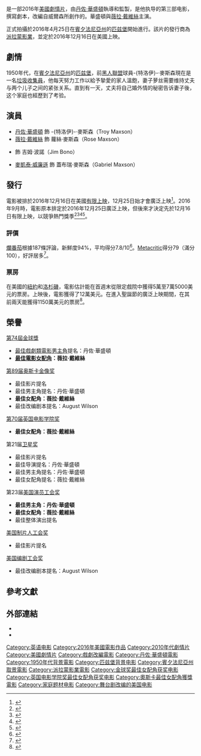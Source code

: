 {{noteTA
|G1=Show
|G2=Movie
|T=zh-cn:藩篱;zh-tw:心靈圍籬;zh-hk:圍欄 (電影);
|1=zh-cn:藩篱;zh-tw:心靈圍籬;zh-hk:圍欄;
}}

{{Infobox film
| name           = 心靈圍籬
| original_name  = {{lang|en|''Fences''}}
| image          = Fences Poster.jpg
| caption        = 電影海報
| director       = [[丹佐·華盛頓|丹佐·華盛頓]]
| producer       = {{Plainlist|
* Todd Black
* [[史考特·魯丁|史考特·魯丁]]
* 丹佐·華盛頓
}}
| screenplay     = {{le|奧古斯特·威爾森|August Wilson}}
| based_on       = {{Based on|{{le|藩籬 (戲劇)|Fences (play)|藩籬}}|奧古斯特·威爾森}}
| starring       = {{Plainlist|
* 丹佐·華盛頓
* [[薇拉·戴維絲|薇拉·戴維絲]]
}}
| music          = {{le|馬塞洛·札佛斯|Marcelo Zarvos}}
| cinematography = {{le|夏綠蒂·布魯斯·克里斯滕森|Charlotte Bruus Christensen}}
| editing        = {{le|休斯·溫伯恩|Hughes Winborne}}
| studio         = {{Plainlist|
* {{le|Bron Studios|Bron Studios|Bron Creative}}
* Macro Media 
* Scott Rudin Productions
}}
| distributor    = [[派拉蒙影業|派拉蒙影業]]
| released       = {{Film date|2016|12|16|美國}}
| runtime        = 139分鐘<ref>{{cite web|url=http://www.hollywoodreporter.com/review/fences-review-946013|title='Fences' Review|website=[[The_Hollywood_Reporter|The Hollywood Reporter]]|first=Todd|last=McCarthy|date=2016-11-22|accessdate=2016-11-22|archive-date=2019-04-10|archive-url=https://web.archive.org/web/20190410065034/https://www.hollywoodreporter.com/review/fences-review-946013|dead-url=no}}</ref>
| country        = {{Plainlist|
* {{USA}}
}}
| language       = 英語
| budget         = 2400萬美元
| gross          = 6440萬美元<ref name=BOM>{{cite web|url=http://www.boxofficemojo.com/movies/?page=main&id=fences.htm|title=Fences|website=[[Box_Office_Mojo|Box Office Mojo]]|accessdate=2016-12-19|archive-date=2018-07-08|archive-url=https://web.archive.org/web/20180708133403/http://www.boxofficemojo.com/movies/?page=main&id=fences.htm|dead-url=no}}</ref>
| cn_name        = 藩篱
| hk_name        = 圍欄
| tw_name        = 心靈圍籬
}}

{{作品名稱|name=''Fences''|hk=圍欄|tw=心靈圍籬|cn=藩篱}}是一部2016年[[美國|美國]][[劇情片|劇情片]]，由[[丹佐·華盛頓|丹佐·華盛頓]]執導和監製，是他执导的第三部电影，{{le|奧古斯特·威爾森|August Wilson}}撰寫劇本，改編自威爾森所創作的{{le|藩籬 (戲劇)|Fences (play)|同名舞台劇}}。華盛頓與[[薇拉·戴維絲|薇拉·戴維絲]]主演。

正式拍攝於2016年4月25日在[[賓夕法尼亞州|賓夕法尼亞州]]的[[匹兹堡|匹兹堡]]開始進行。該片的發行商為[[派拉蒙影業|派拉蒙影業]]，並定於2016年12月16日在美國上映。

== 劇情 ==
1950年代，在[[賓夕法尼亞州|賓夕法尼亞州]]的[[匹兹堡|匹兹堡]]，前[[黑人聯盟|黑人聯盟]]球員-{特洛伊}-·麥斯森現在是一名[[垃圾收集員|垃圾收集員]]，他每天努力工作以給予摯愛的家人溫飽，妻子萝丝需要维持丈夫与两个儿子之间的紧张关系。直到有一天，丈夫将自己婚外情的秘密告诉妻子後，这个家庭也經歷到了考验。

== 演員 ==
*[[丹佐·華盛頓|丹佐·華盛頓]] 飾 -{特洛伊}-·麥斯森（Troy Maxson）
*[[薇拉·戴維絲|薇拉·戴維絲]] 飾 蘿絲·麥斯森（Rose Maxson）
*{{le|史蒂芬·亨德森|Stephen Henderson (actor)}} 飾 吉姆·波諾（Jim Bono）
*[[麥凱泰·威廉遜|麥凱泰·威廉遜]] 飾 蓋布瑞·麥斯森（Gabriel Maxson）

== 發行 ==
電影被排於2016年12月16日在美國[[有限上映|有限上映]]，12月25日始才會廣泛上映<ref>{{cite web|url=http://deadline.com/2016/07/denzel-washington-fences-december-release-date-paramount-1201788092/|title=Paramount Dates Denzel Washington’s Feature Adaptation Of ‘Fences’|website=[[Deadline.com|Deadline.com]]|first=Anthony|last=D'Alessandro|date=2016-07-18|accessdate=2016-07-18|archive-date=2021-02-25|archive-url=https://web.archive.org/web/20210225043618/https://deadline.com/2016/07/denzel-washington-fences-december-release-date-paramount-1201788092/|dead-url=no}}</ref>。2016年9月時，電影原本排定於2016年12月25日廣泛上映，但後來才決定先於12月16日有限上映，以競爭熱門獎季<ref>{{cite web|url=http://www.hollywoodreporter.com/race/first-look-denzel-washingtons-fences-924694|title=First Look: Denzel Washington's 'Fences' Adaptation Photos Unveiled (Exclusive)|website=[[The_Hollywood_Reporter|The Hollywood Reporter]]|first=Scott|last=Feinberg|date=2016-09-02|accessdate=2016-09-03|archive-date=2020-11-08|archive-url=https://web.archive.org/web/20201108101547/https://www.hollywoodreporter.com/race/first-look-denzel-washingtons-fences-924694|dead-url=no}}</ref><ref>{{cite web|url=http://www.ew.com/article/2016/09/06/fences-first-look-denzel-washington-viola-davis|title=Denzel Washington, Viola Davis head to 1950s Pittsburgh in Fences first look|website=[[Entertainment_Weekly|Entertainment Weekly]]|first=Devan|last=Coggan|date=2016-09-06|accessdate=2016-09-06|archive-date=2021-05-10|archive-url=https://web.archive.org/web/20210510215446/https://ew.com/article/2016/09/06/fences-first-look-denzel-washington-viola-davis/|dead-url=no}}</ref><ref>{{cite web|url=http://www.boxofficemojo.com/movies/?id=fences.htm|title=Fences|website=[[Box_Office_Mojo|Box Office Mojo]]|accessdate=2016-09-06|archive-date=2018-11-17|archive-url=https://web.archive.org/web/20181117021737/https://www.boxofficemojo.com/movies/?id=fences.htm|dead-url=no}}</ref><ref>{{cite web|url=https://twitter.com/ParamountPics/status/773203116665606144|title=The first look at #Fences, directed by Denzel Washington and starring Denzel and @ViolaDavis. In theatres Dec 25th.|website=[[Twitter.com|Twitter.com]]|date=2016-09-06|accessdate=2016-09-06}}</ref>。

=== 評價 ===
[[爛番茄|爛番茄]]根據187條評論，新鮮度94%，平均得分7.8/10<ref>{{cite web|url=https://www.rottentomatoes.com/m/fences_2016/|title=Fences (2016)|website=[[Rotten_Tomatoes|Rotten Tomatoes]]|accessdate=2016-12-14|archive-date=2020-11-18|archive-url=https://web.archive.org/web/20201118151918/https://www.rottentomatoes.com/m/fences_2016|dead-url=no}}</ref>。[[Metacritic|Metacritic]]得分79（滿分100），好評居多<ref>{{cite web|url=http://www.metacritic.com/movie/fences|title=Fences|website=[[Metacritic|Metacritic]]|accessdate=2016-12-14|archive-date=2021-02-02|archive-url=https://web.archive.org/web/20210202132943/https://www.metacritic.com/movie/fences|dead-url=no}}</ref>。

=== 票房 ===
在美國的[[紐約|紐約]]和[[洛杉磯|洛杉磯]]，電影估計能在首週末從限定戲院中獲得5萬至7萬5000美元的票房。上映後，電影獲得了12萬美元。在進入聖誕節的廣泛上映期間，在其前兩天能獲得1150萬美元的票房<ref name="preview">{{cite web |url=http://deadline.com/2016/12/rogue-one-star-wars-passengers-jennifer-lawrence-sing-collateral-beauty-will-smith-christmas-box-office-1201869720/ |title=Will ‘Rogue One’ Vanquish The Christmas B.O. Competition? |work=[[Deadline.com|Deadline.com]] |accessdate=2016-12-15 |archive-date=2016-12-16 |archive-url=https://web.archive.org/web/20161216145243/http://deadline.com/2016/12/rogue-one-star-wars-passengers-jennifer-lawrence-sing-collateral-beauty-will-smith-christmas-box-office-1201869720/ |dead-url=no }}</ref>。

== 榮譽 ==
[[第74屆金球獎|第74屆金球獎]]
*[[金球獎最佳戲劇類電影男主角|最佳戲劇類電影男主角]]提名：丹佐·華盛頓
*'''[[金球獎最佳電影女配角|最佳電影女配角]]：薇拉·戴維絲'''

[[第89届奥斯卡金像奖|第89届奥斯卡金像奖]]
*最佳影片提名
*最佳男主角提名：丹佐·華盛頓
*'''最佳女配角：薇拉·戴維絲'''
*最佳改编剧本提名：August Wilson

[[第70届英国电影学院奖|第70届英国电影学院奖]]
*'''最佳女配角：薇拉·戴維絲'''

第21届[[卫星奖|卫星奖]]
*最佳影片提名
*最佳导演提名：丹佐·華盛頓
*最佳男主角提名：丹佐·華盛頓
*最佳女配角提名：薇拉·戴維絲

第23届[[美国演员工会奖|美国演员工会奖]]
*'''最佳男主角：丹佐·華盛頓'''
*'''最佳女配角：薇拉·戴維絲'''
*最佳整体演出提名

[[美国制片人工会奖|美国制片人工会奖]]
*最佳影片提名

[[美国编剧工会奖|美国编剧工会奖]]
*最佳改编剧本提名：August Wilson

== 參考文獻 ==
{{Reflist|30em}}

== 外部連結 ==
* {{official website|http://www.fencesmovie.com/}}
* {{IMDb title|2671706}}

{{Denzel Washington}}
{{DEFAULTSORT:Fences}}
[[Category:英语电影|Category:英语电影]]
[[Category:2016年美國電影作品|Category:2016年美國電影作品]]
[[Category:2010年代劇情片|Category:2010年代劇情片]]
[[Category:美國劇情片|Category:美國劇情片]]
[[Category:戲劇改編電影|Category:戲劇改編電影]]
[[Category:丹佐·華盛頓電影|Category:丹佐·華盛頓電影]]
[[Category:1950年代背景電影|Category:1950年代背景電影]]
[[Category:匹兹堡背景电影|Category:匹兹堡背景电影]]
[[Category:賓夕法尼亞州取景電影|Category:賓夕法尼亞州取景電影]]
[[Category:派拉蒙影業電影|Category:派拉蒙影業電影]]
[[Category:金球奖最佳女配角获奖电影|Category:金球奖最佳女配角获奖电影]]
[[Category:英国电影学院奖最佳女配角获奖电影|Category:英国电影学院奖最佳女配角获奖电影]]
[[Category:奧斯卡最佳女配角獲獎電影|Category:奧斯卡最佳女配角獲獎電影]]
[[Category:家庭题材电影|Category:家庭题材电影]]
[[Category:舞台剧改编的美国电影|Category:舞台剧改编的美国电影]]